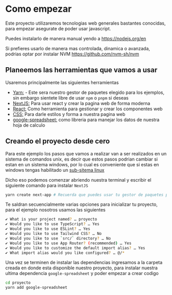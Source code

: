 # Como empezar

Este proyecto utilizaremos tecnologias web generales bastantes conocidas, para empezar asegurate de poder usar javascript.

Puedes instalarlo de manera manual yendo a https://nodejs.org/en

Si prefieres usarlo de manera mas controlada, dinamica o avanzada, podrias optar por instalar NVM https://github.com/nvm-sh/nvm

## Planeemos las herramientas que vamos a usar

Usaremos principalmente las siguientes herramientas

- [Yarn:](https://yarnpkg.com) - Este sera nuestro gestor de paquetes elegido para los ejemplos, sin embargo sientete libre de usar `npm` o `pnpm` si deseas
- [NextJS:](https://nextjs.org) Para usar react y crear la pagina web de forma moderna
- [React:](https://react.dev) Como herramienta para gestionar y crear los componentes web
- [CSS:](https://developer.mozilla.org/en-US/docs/Web/CSS) Para darle estilos y forma a nuestra pagina web
- [google-spreadsheet:](https://www.npmjs.com/package/google-spreadsheet) como libreria para manejar los datos de nuestra hoja de calculo

## Creando el proyecto desde cero

Para este ejemplo los pasos que vamos a realizar van a ser realizados en un sistema de comandos unix, es decir que estos pasos podrian cambiar si estan en un sistema windows, por lo cual es conveniente que si estas en windows tengas habilitado un [sub-sitema linux](https://learn.microsoft.com/en-us/windows/wsl)

Dicho eso podemos comenzar abriendo nuestra terminal y escribir el siguiente comando para instalar `NextJS`

```bash filename="terminal"
yarn create next-app # Recuerda que puedes usar tu gestor de paquetes preferido
```

Te saldran secuencialmente varias opciones para inicializar tu proyecto, para el ejemplo nosotros usamos las siguientes

```bash filename="terminal"
✔ What is your project named? … proyecto
✔ Would you like to use TypeScript? … Yes
✔ Would you like to use ESLint? … Yes
✔ Would you like to use Tailwind CSS? … No
✔ Would you like to use `src/` directory? … No
✔ Would you like to use App Router? (recommended) … Yes
✔ Would you like to customize the default import alias? … Yes
✔ What import alias would you like configured? … @/*
```

Una vez se terminen de instalar las dependencias ingresamos a la carpeta creada en donde esta disponible nuestro proyecto, para instalar nuestra ultima dependencia `google-spreadsheet` y poder empezar a crear codigo

```bash filename="terminal"
cd proyecto
yarn add google-spreadsheet
```
